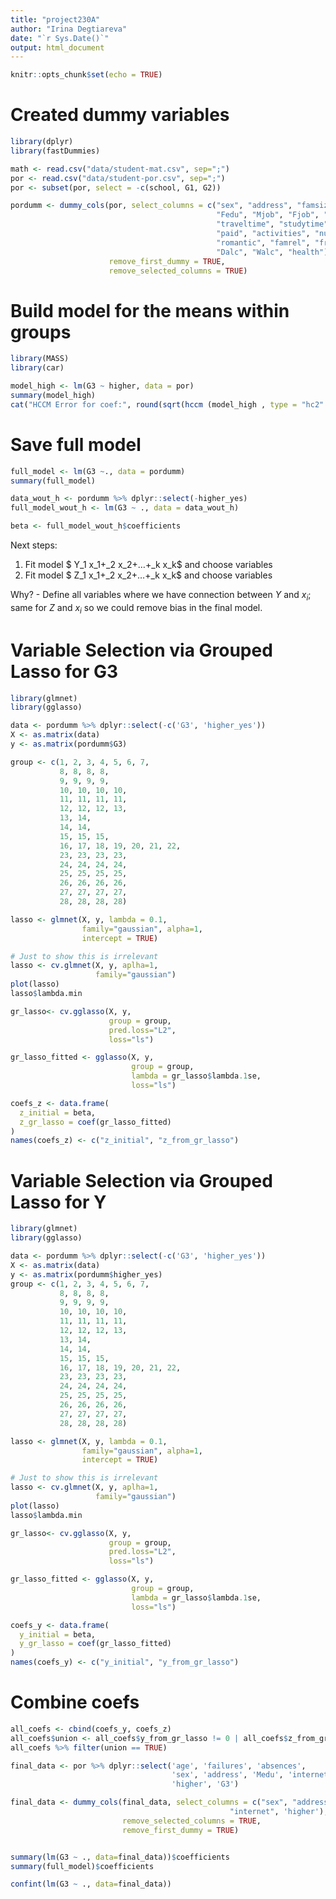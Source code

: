 ```yaml
---
title: "project230A"
author: "Irina Degtiareva"
date: "`r Sys.Date()`"
output: html_document
---
```


```r
knitr::opts_chunk$set(echo = TRUE)
```

# Created dummy variables

```r
library(dplyr)
library(fastDummies)

math <- read.csv("data/student-mat.csv", sep=";")
por <- read.csv("data/student-por.csv", sep=";")
por <- subset(por, select = -c(school, G1, G2))

pordumm <- dummy_cols(por, select_columns = c("sex", "address", "famsize", "Pstatus", "Medu",
                                              "Fedu", "Mjob", "Fjob", "reason", "guardian", 
                                              "traveltime", "studytime", "schoolsup", "famsup", 
                                              "paid", "activities", "nursery", "higher", "internet", 
                                              "romantic", "famrel", "freetime", "goout", 
                                              "Dalc", "Walc", "health"), 
                      remove_first_dummy = TRUE, 
                      remove_selected_columns = TRUE)
```

# Build model for the means within groups

```r
library(MASS)
library(car)

model_high <- lm(G3 ~ higher, data = por)
summary(model_high)
cat("HCCM Error for coef:", round(sqrt(hccm (model_high , type = "hc2" )[2 , 2]), 3))
```

# Save full model

```r
full_model <- lm(G3 ~., data = pordumm)
summary(full_model)

data_wout_h <- pordumm %>% dplyr::select(-higher_yes)
full_model_wout_h <- lm(G3 ~ ., data = data_wout_h)

beta <- full_model_wout_h$coefficients
```
Next steps:

1. Fit model $ Y\sim \beta_1 x_1+\beta_2 x_2+...+\beta_k x_k$ and choose variables
2. Fit model $ Z\sim \gamma_1 x_1+\gamma_2 x_2+...+\gamma_k x_k$ and choose variables

Why?
- Define all variables where we have connection between $Y$ and $x_i$; same for $Z$ and $x_i$ so we could remove bias in the final model.

# Variable Selection via Grouped Lasso for G3

```r
library(glmnet)
library(gglasso)

data <- pordumm %>% dplyr::select(-c('G3', 'higher_yes'))
X <- as.matrix(data)
y <- as.matrix(pordumm$G3)

group <- c(1, 2, 3, 4, 5, 6, 7, 
           8, 8, 8, 8, 
           9, 9, 9, 9, 
           10, 10, 10, 10, 
           11, 11, 11, 11, 
           12, 12, 12, 13, 
           13, 14, 
           14, 14, 
           15, 15, 15, 
           16, 17, 18, 19, 20, 21, 22, 
           23, 23, 23, 23, 
           24, 24, 24, 24, 
           25, 25, 25, 25, 
           26, 26, 26, 26, 
           27, 27, 27, 27, 
           28, 28, 28, 28)

lasso <- glmnet(X, y, lambda = 0.1,
                family="gaussian", alpha=1,
                intercept = TRUE)

# Just to show this is irrelevant
lasso <- cv.glmnet(X, y, aplha=1,
                   family="gaussian")
plot(lasso)
lasso$lambda.min

gr_lasso<- cv.gglasso(X, y, 
                      group = group,
                      pred.loss="L2",
                      loss="ls")

gr_lasso_fitted <- gglasso(X, y,
                           group = group,
                           lambda = gr_lasso$lambda.1se,
                           loss="ls")

coefs_z <- data.frame(
  z_initial = beta,
  z_gr_lasso = coef(gr_lasso_fitted)
)
names(coefs_z) <- c("z_initial", "z_from_gr_lasso")
```

# Variable Selection via Grouped Lasso for Y

```r
library(glmnet)
library(gglasso)

data <- pordumm %>% dplyr::select(-c('G3', 'higher_yes'))
X <- as.matrix(data)
y <- as.matrix(pordumm$higher_yes)
group <- c(1, 2, 3, 4, 5, 6, 7, 
           8, 8, 8, 8, 
           9, 9, 9, 9, 
           10, 10, 10, 10, 
           11, 11, 11, 11, 
           12, 12, 12, 13, 
           13, 14, 
           14, 14, 
           15, 15, 15, 
           16, 17, 18, 19, 20, 21, 22, 
           23, 23, 23, 23, 
           24, 24, 24, 24, 
           25, 25, 25, 25, 
           26, 26, 26, 26, 
           27, 27, 27, 27, 
           28, 28, 28, 28)

lasso <- glmnet(X, y, lambda = 0.1,
                family="gaussian", alpha=1,
                intercept = TRUE)

# Just to show this is irrelevant
lasso <- cv.glmnet(X, y, aplha=1,
                   family="gaussian")
plot(lasso)
lasso$lambda.min

gr_lasso<- cv.gglasso(X, y, 
                      group = group,
                      pred.loss="L2",
                      loss="ls")

gr_lasso_fitted <- gglasso(X, y,
                           group = group,
                           lambda = gr_lasso$lambda.1se,
                           loss="ls")

coefs_y <- data.frame(
  y_initial = beta,
  y_gr_lasso = coef(gr_lasso_fitted)
)
names(coefs_y) <- c("y_initial", "y_from_gr_lasso")
```

# Combine coefs

```r
all_coefs <- cbind(coefs_y, coefs_z)
all_coefs$union <- all_coefs$y_from_gr_lasso != 0 | all_coefs$z_from_gr_lasso != 0
all_coefs %>% filter(union == TRUE)
```

```r
final_data <- por %>% dplyr::select('age', 'failures', 'absences', 
                                    'sex', 'address', 'Medu', 'internet', 
                                    'higher', 'G3')

final_data <- dummy_cols(final_data, select_columns = c("sex", "address", "Medu", 
                                                 "internet", 'higher'),
                         remove_selected_columns = TRUE,
                         remove_first_dummy = TRUE)


summary(lm(G3 ~ ., data=final_data))$coefficients
summary(full_model)$coefficients

confint(lm(G3 ~ ., data=final_data))
```